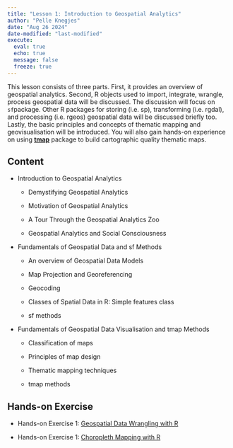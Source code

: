 ```yaml
---
title: "Lesson 1: Introduction to Geospatial Analytics"
author: "Pelle Knegjes"
date: "Aug 26 2024"
date-modified: "last-modified"
execute: 
  eval: true
  echo: true
  message: false
  freeze: true
---
```


This lesson consists of three parts. First, it provides an overview of geospatial analytics. Second, R objects used to import, integrate, wrangle, process geospatial data will be discussed. The discussion will focus on `sf`package. Other R packages for storing (i.e. sp), transforming (i.e. rgdal), and processing (i.e. rgeos) geospatial data will be discussed briefly too. Lastly, the basic principles and concepts of thematic mapping and geovisualisation will be introduced. You will also gain hands-on experience on using [**tmap**](https://r-tmap.github.io/tmap/) package to build cartographic quality thematic maps.

## **Content**

-   Introduction to Geospatial Analytics

    -   Demystifying Geospatial Analytics

    -   Motivation of Geospatial Analytics

    -   A Tour Through the Geospatial Analytics Zoo

    -   Geospatial Analytics and Social Consciousness

-   Fundamentals of Geospatial Data and sf Methods

    -   An overview of Geospatial Data Models

    -   Map Projection and Georeferencing

    -   Geocoding

    -   Classes of Spatial Data in R: Simple features class

    -   sf methods

-   Fundamentals of Geospatial Data Visualisation and tmap Methods

    -   Classification of maps

    -   Principles of map design

    -   Thematic mapping techniques

    -   tmap methods

## **Hands-on Exercise**

-   Hands-on Exercise 1: [Geospatial Data Wrangling with R](Geospatial_Data_Wrangling.html)

-   Hands-on Exercise 1: [Choropleth Mapping with R](Choropleth_Mapping.html)

